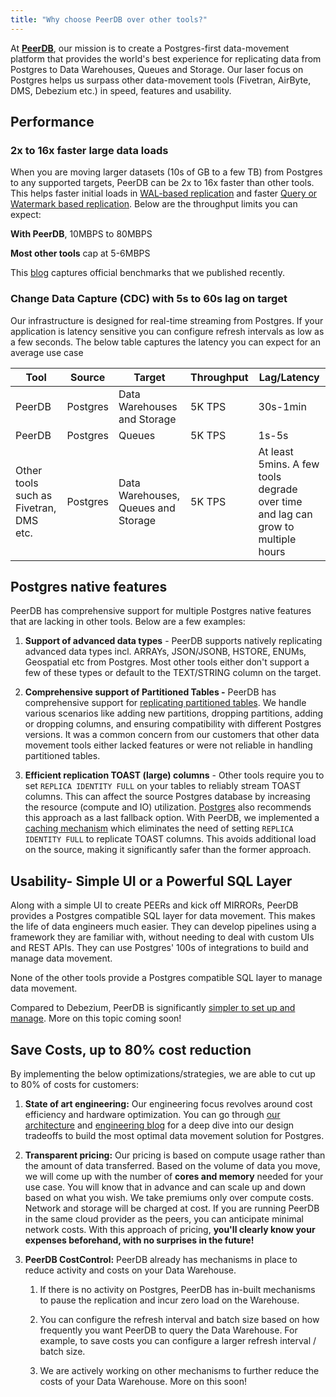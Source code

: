 ```yaml
---
title: "Why choose PeerDB over other tools?"
---
```


At [**PeerDB**](http://peerdb.io/), our mission is to create a Postgres-first data-movement platform that provides the world's best experience for replicating data from Postgres to Data Warehouses, Queues and Storage. Our laser focus on Postgres helps us surpass other data-movement tools (Fivetran, AirByte, DMS, Debezium etc.) in speed, features and usability.

## Performance

### 2x to 16x faster large data loads

When you are moving larger datasets (10s of GB to a few TB) from Postgres to any supported targets, PeerDB can be 2x to 16x faster than other tools. This helps faster initial loads in [WAL-based replication](https://docs.peerdb.io/usecases/Real-time%20CDC/overview) and faster [Query or Watermark based replication](https://docs.peerdb.io/usecases/Streaming%20Query%20Replication/overview). Below are the throughput limits you can expect:

**With PeerDB**, 10MBPS to 80MBPS

**Most other tools** cap at 5-6MBPS

This [blog](https://blog.peerdb.io/benchmarking-postgres-replication-peerdb-vs-airbyte) captures official benchmarks that we published recently.

### Change Data Capture (CDC) with 5s to 60s lag on target

Our infrastructure is designed for real-time streaming from Postgres. If your application is latency sensitive you can configure refresh intervals as low as a few seconds. The below table captures the latency you can expect for an average use case

| Tool | Source | Target | Throughput | Lag/Latency |
| --- | --- | --- | --- | --- |
| PeerDB | Postgres | Data Warehouses and Storage | 5K TPS | 30s-1min |
| PeerDB | Postgres | Queues | 5K TPS | 1s-5s |
| Other tools such as Fivetran, DMS etc. | Postgres | Data Warehouses, Queues and Storage | 5K TPS | At least 5mins. A few tools degrade over time and lag can grow to multiple hours |

## Postgres native features

PeerDB has comprehensive support for multiple Postgres native features that are lacking in other tools. Below are a few examples:

1. **Support of advanced data types** - PeerDB supports natively replicating advanced data types incl. ARRAYs, JSON/JSONB, HSTORE, ENUMs, Geospatial etc from Postgres. Most other tools either don't support a few of these types or default to the TEXT/STRING column on the target.
    
2. **Comprehensive support of Partitioned Tables -** PeerDB has comprehensive support for [replicating partitioned tables](https://blog.peerdb.io/real-time-change-data-capture-for-postgres-partitioned-tables). We handle various scenarios like adding new partitions, dropping partitions, adding or dropping columns, and ensuring compatibility with different Postgres versions. It was a common concern from our customers that other data movement tools either lacked features or were not reliable in handling partitioned tables.
    
3. **Efficient replication TOAST (large) columns** - Other tools require you to set `REPLICA IDENTITY FULL` on your tables to reliably stream TOAST columns. This can affect the source Postgres database by increasing the resource (compute and IO) utilization. [Postgres](https://www.postgresql.org/docs/current/logical-replication-publication.html) also recommends this approach as a last fallback option. With PeerDB, we implemented a [caching mechanism](https://github.com/PeerDB-io/peerdb/pull/111) which eliminates the need of setting `REPLICA IDENTITY FULL` to replicate TOAST columns. This avoids additional load on the source, making it significantly safer than the former approach.
    

## Usability- Simple UI or a Powerful SQL Layer

Along with a simple UI to create PEERs and kick off MIRRORs, PeerDB provides a Postgres compatible SQL layer for data movement. This makes the life of data engineers much easier. They can develop pipelines using a framework they are familiar with, without needing to deal with custom UIs and REST APIs. They can use Postgres' 100s of integrations to build and manage data movement.

None of the other tools provide a Postgres compatible SQL layer to manage data movement.

Compared to Debezium, PeerDB is significantly [simpler to set up and manage](https://news.ycombinator.com/item?id=36910908). More on this topic coming soon!

## Save Costs, up to 80% cost reduction

By implementing the below optimizations/strategies, we are able to cut up to 80% of costs for customers:

1. **State of art engineering:** Our engineering focus revolves around cost efficiency and hardware optimization. You can go through [our architecture](https://docs.peerdb.io/architecture) and [engineering blog](https://blog.peerdb.io/) for a deep dive into our design tradeoffs to build the most optimal data movement solution for Postgres.
    
2. **Transparent pricing:** Our pricing is based on compute usage rather than the amount of data transferred. Based on the volume of data you move, we will come up with the number of **cores and memory** needed for your use case. You will know that in advance and can scale up and down based on what you wish. We take premiums only over compute costs. Network and storage will be charged at cost. If you are running PeerDB in the same cloud provider as the peers, you can anticipate minimal network costs. With this approach of pricing, **you'll clearly know your expenses beforehand, with no surprises in the future!**
    
3. **PeerDB CostControl:** PeerDB already has mechanisms in place to reduce activity and costs on your Data Warehouse.
    
    1. If there is no activity on Postgres, PeerDB has in-built mechanisms to pause the replication and incur zero load on the Warehouse.
        
    2. You can configure the refresh interval and batch size based on how frequently you want PeerDB to query the Data Warehouse. For example, to save costs you can configure a larger refresh interval / batch size.
        
    3. We are actively working on other mechanisms to further reduce the costs of your Data Warehouse. More on this soon!
